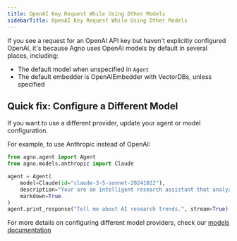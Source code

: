 ```yaml
---
title: OpenAI Key Request While Using Other Models
sidebarTitle: OpenAI Key Request While Using Other Models
---
```


If you see a request for an OpenAI API key but haven't explicitly configured OpenAI, it's because Agno uses OpenAI models by default in several places, including:

- The default model when unspecified in `Agent`
- The default embedder is OpenAIEmbedder with VectorDBs, unless specified


## Quick fix: Configure a Different Model

If you want to use a different provider, update your agent or model configuration.

For example, to use Anthropic instead of OpenAI:

```python
from agno.agent import Agent
from agno.models.anthropic import Claude

agent = Agent(
    model=Claude(id="claude-3-5-sonnet-20241022"),
    description="Your are an intelligent research assistant that analyzes research trends",
    markdown=True
)
agent.print_response("Tell me about AI research trends.", stream=True)
```

For more details on configuring different model providers, check our [models documentation](../models/)